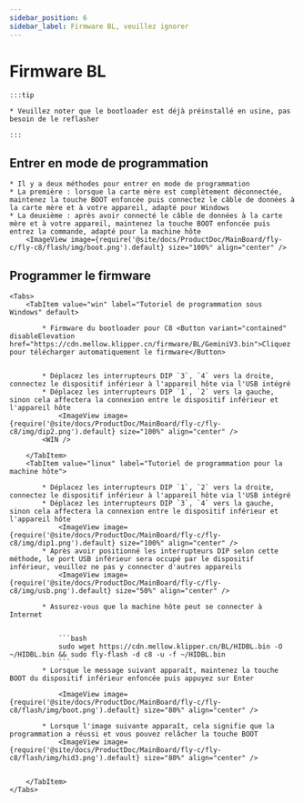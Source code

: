 ```yaml
---
sidebar_position: 6
sidebar_label: Firmware BL, veuillez ignorer
---
```







# Firmware BL

    :::tip

    * Veuillez noter que le bootloader est déjà préinstallé en usine, pas besoin de le reflasher

    :::

## Entrer en mode de programmation


    * Il y a deux méthodes pour entrer en mode de programmation
    * La première : lorsque la carte mère est complètement déconnectée, maintenez la touche BOOT enfoncée puis connectez le câble de données à la carte mère et à votre appareil, adapté pour Windows
    * La deuxième : après avoir connecté le câble de données à la carte mère et à votre appareil, maintenez la touche BOOT enfoncée puis entrez la commande, adapté pour la machine hôte
        <ImageView image={require('@site/docs/ProductDoc/MainBoard/fly-c/fly-c8/flash/img/boot.png').default} size="100%" align="center" />

## Programmer le firmware
    <Tabs>
        <TabItem value="win" label="Tutoriel de programmation sous Windows" default>

            * Firmware du bootloader pour C8 <Button variant="contained" disableElevation href="https://cdn.mellow.klipper.cn/firmware/BL/GeminiV3.bin">Cliquez pour télécharger automatiquement le firmware</Button>


            * Déplacez les interrupteurs DIP `3`, `4` vers la droite, connectez le dispositif inférieur à l'appareil hôte via l'USB intégré
            * Déplacez les interrupteurs DIP `1`, `2` vers la gauche, sinon cela affectera la connexion entre le dispositif inférieur et l'appareil hôte
                <ImageView image={require('@site/docs/ProductDoc/MainBoard/fly-c/fly-c8/img/dip2.png').default} size="100%" align="center" />
            <WIN />

        </TabItem>
        <TabItem value="linux" label="Tutoriel de programmation pour la machine hôte">

            * Déplacez les interrupteurs DIP `1`, `2` vers la droite, connectez le dispositif inférieur à l'appareil hôte via l'USB intégré
            * Déplacez les interrupteurs DIP `3`, `4` vers la gauche, sinon cela affectera la connexion entre le dispositif inférieur et l'appareil hôte
                <ImageView image={require('@site/docs/ProductDoc/MainBoard/fly-c/fly-c8/img/dip1.png').default} size="100%" align="center" />
            * Après avoir positionné les interrupteurs DIP selon cette méthode, le port USB inférieur sera occupé par le dispositif inférieur, veuillez ne pas y connecter d'autres appareils
                <ImageView image={require('@site/docs/ProductDoc/MainBoard/fly-c/fly-c8/img/usb.png').default} size="50%" align="center" />

            * Assurez-vous que la machine hôte peut se connecter à Internet


                ```bash
                sudo wget https://cdn.mellow.klipper.cn/BL/HIDBL.bin -O ~/HIDBL.bin && sudo fly-flash -d c8 -u -f ~/HIDBL.bin
                ```
            * Lorsque le message suivant apparaît, maintenez la touche BOOT du dispositif inférieur enfoncée puis appuyez sur Enter

                <ImageView image={require('@site/docs/ProductDoc/MainBoard/fly-c/fly-c8/flash/img/boot.png').default} size="80%" align="center" />

            * Lorsque l'image suivante apparaît, cela signifie que la programmation a réussi et vous pouvez relâcher la touche BOOT
                <ImageView image={require('@site/docs/ProductDoc/MainBoard/fly-c/fly-c8/flash/img/hid3.png').default} size="80%" align="center" />


        </TabItem>
    </Tabs>